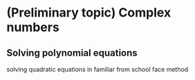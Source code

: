 # (Preliminary topic) Complex numbers

## Solving polynomial equations

solving quadratic equations in familiar from school
face method

